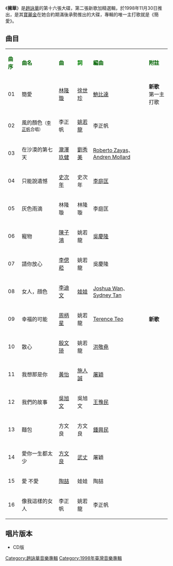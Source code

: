 {{unreferenced|time=2019-06-10T12:31:10+00:00}}
{{Album infobox | <!-- See Wikipedia:WikiProject_Albums -->
|  Name        = 擁華
|  Type        = [[精選輯|精選輯]]
|  Artist      = [[趙詠華|趙詠華]]
|  Cover       = 趙詠華 擁華.jpg
|  Released    = 1998年11月30日
|  Recorded    = 1998年
|  Genre       = [[國語流行音樂|國語流行音樂]]
|  Length      = 1小時13分44秒
|  Label       = [[寶麗金|寶麗金]]
|  Number      = 
|  Producer    = [[林隆璇|林隆璇]]（簡愛）<br />[[林明陽|林明陽]]（幸福的可能）
|  Last album  = [[愛·不愛|愛·不愛]]<br />(1998年)
|  This album  = '''擁華'''<br />(1998年)
|  Next album  = [[相見太晚|相見太晚]]<br />(1999年)}}

《'''擁華'''》是[[趙詠華|趙詠華]]的第十六張大碟，第二張新歌加精選輯，於1998年11月30日推出，是其[[寶麗金|寶麗金]]在她合約期滿後承勢推出的大碟，專輯的唯一主打歌就是《簡愛》。

==曲目==
{| class="wikitable"
|-
| <font color=darkgreen>'''曲序'''</font> || <font color=darkgreen>'''曲名'''</font> || <font color=darkgreen>'''曲'''</font> || <font color=green>'''詞'''</font> || <font color=darkgreen>'''編曲'''</font> || <font color=darkgreen>'''附註'''</font>
|-
| 01 || 簡愛 || [[林隆璇|林隆璇]] || [[徐世珍|徐世珍]] || [[鮑比達|鮑比達]] || '''新歌'''<br>第一主打歌
|-
|02|| 風的顏色<small>（[[李正帆|李正帆]]合唱）</small> || 李正帆 || [[姚若龍|姚若龍]] || 李正帆 ||
|-
|03|| 在沙漠的第七天 || [[瀧澤玖健|瀧澤玖健]] || [[劉秀美|劉秀美]] || [[Roberto_Zayas|Roberto Zayas]]、[[Andren_Mollard|Andren Mollard]] || 
|-
|04|| 只能說遺憾 || [[周治平|史次年]] || 史次年 || [[李庭匡|李庭匡]] ||
|-
| 05 || 灰色雨滴 || 林隆璇 || 林隆璇 || 李庭匡 ||
|-
| 06 || 寵物 || [[陳子鴻|陳子鴻]] || 姚若龍 || [[吳慶隆|吳慶隆]] ||
|-
| 07 || 請你放心 || [[李偲菘|李偲菘]] || 姚若龍 || 吳慶隆 ||
|-
| 08 || 女人，顔色 || [[李迪文|李迪文]] || [[娃娃|娃娃]] || [[Joshua_Wan|Joshua Wan]]、[[Sydney_Tan|Sydney Tan]] || 
|-
| 09 || 幸福的可能 || [[周柄星|周柄星]] || 姚若龍 || [[Terence_Teo|Terence Teo]] || '''新歌'''
|-
| 10 || 散心 || [[殷文琦|殷文琦]] || 姚若龍 || [[洪敬堯|洪敬堯]] || 
|-
| 11 || 我想那是你 || [[黃怡|黃怡]] || [[施人誠|施人誠]] || [[屠穎|屠穎]] || 
|-
| 12 || 我們的故事 || [[吳旭文|吳旭文]] || 吳旭文 || [[王豫民|王豫民]] ||
|-
| 13 || 麵包 || 方文良 || 方文良 || [[鍾興民|鍾興民]] ||
|-
| 14 || 愛你一生都太少 || [[方文良|方文良]] || [[武丈|武丈]] || 屠穎 ||
|-
| 15 || 愛 不愛 || [[陶喆|陶喆]] || 娃娃 || 陶喆 ||
|-
| 16 || 像我這樣的女人 || 李正帆 || 姚若龍 || 李正帆 ||
|}

== 唱片版本 ==
* CD版

[[Category:趙詠華音樂專輯|Category:趙詠華音樂專輯]]
[[Category:1998年臺灣音樂專輯|Category:1998年臺灣音樂專輯]]
